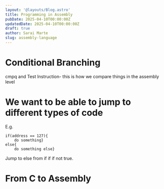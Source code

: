 ```yaml
---
layout: '@layouts/Blog.astro'
title: Programming in Assembly
pubDate: 2025-04-10T00:00:00Z
updatedDate: 2025-04-10T00:00:00Z
draft: true
author: Sarai Marte
slug: assembly-language
---
```


# Conditional Branching 

cmpq and Test Instruction- this is how we compare things in the assembly level


# We want to be able to jump to different types of code 

E.g.

```assembly 
if(address == 127){
    do something}
else{
    do something else}
```


Jump to else from if if if not true.

# From C to Assembly 


